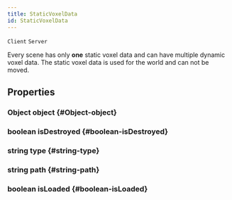 ```yaml
---
title: StaticVoxelData
id: StaticVoxelData
---
```

`Client`
`Server`

Every scene has only **one** static voxel data and can have multiple dynamic voxel data. The static voxel data is used for the world and can not be moved.

## Properties

### Object object {#Object-object}

### boolean isDestroyed {#boolean-isDestroyed}

### string type {#string-type}

### string path {#string-path}

### boolean isLoaded {#boolean-isLoaded}

